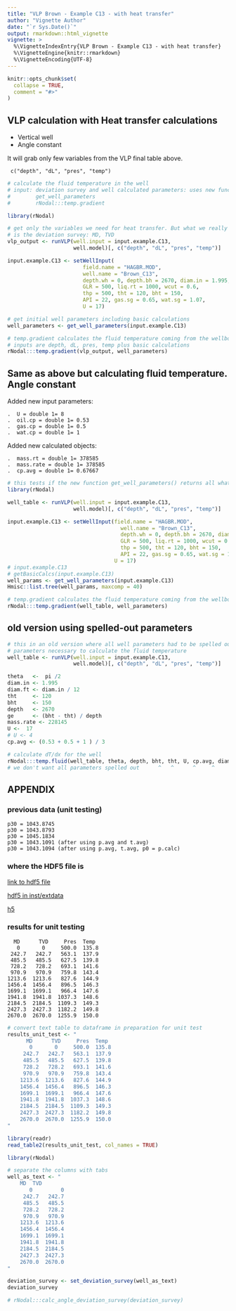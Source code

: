 ---
title: "VLP Brown - Example C13 - with heat transfer"
author: "Vignette Author"
date: "`r Sys.Date()`"
output: rmarkdown::html_vignette
vignette: >
  %\VignetteIndexEntry{VLP Brown - Example C13 - with heat transfer}
  %\VignetteEngine{knitr::rmarkdown}
  %\VignetteEncoding{UTF-8}
---

```{r setup, include = FALSE}
knitr::opts_chunk$set(
  collapse = TRUE,
  comment = "#>"
)
```


## VLP calculation with Heat transfer calculations
* Vertical well
* Angle constant

It will grab only few variables from the VLP final table above.
     
     c("depth", "dL", "pres", "temp")

```{r rows.print=30}
# calculate the fluid temperature in the well
# input: deviation survey and well calculated parameters: uses new functions: 
#        get_well_parameters
#        rNodal:::temp.gradient

library(rNodal)

# get only the variables we need for heat transfer. But what we really want 
# is the deviation survey: MD, TVD
vlp_output <- runVLP(well.input = input.example.C13, 
                     well.model)[, c("depth", "dL", "pres", "temp")]    

input.example.C13 <- setWellInput(
                        field.name = "HAGBR.MOD",
                        well.name = "Brown_C13", 
                        depth.wh = 0, depth.bh = 2670, diam.in = 1.995, 
                        GLR = 500, liq.rt = 1000, wcut = 0.6, 
                        thp = 500, tht = 120, bht = 150, 
                        API = 22, gas.sg = 0.65, wat.sg = 1.07,
                        U = 17)

# get initial well parameters including basic calculations
well_parameters <- get_well_parameters(input.example.C13)

# temp.gradient calculates the fluid temperature coming from the wellbore
# inputs are depth, dL, pres, temp plus basic calculations
rNodal:::temp.gradient(vlp_output, well_parameters)         

```

## Same as above but calculating fluid temperature. Angle constant

Added new input parameters:

    .  U = double 1= 8
    .  oil.cp = double 1= 0.53
    .  gas.cp = double 1= 0.5
    .  wat.cp = double 1= 1
    
Added new calculated objects:

    .  mass.rt = double 1= 378585
    .  mass.rate = double 1= 378585
    .  cp.avg = double 1= 0.67667


```{r rows.print=30}
# this tests if the new function get_well_parameters() returns all what's needed for heat transfer
library(rNodal)

well_table <- runVLP(well.input = input.example.C13, 
                     well.model)[, c("depth", "dL", "pres", "temp")]   

input.example.C13 <- setWellInput(field.name = "HAGBR.MOD",
                                    well.name = "Brown_C13", 
                                    depth.wh = 0, depth.bh = 2670, diam.in = 1.995, 
                                    GLR = 500, liq.rt = 1000, wcut = 0.6, 
                                    thp = 500, tht = 120, bht = 150, 
                                    API = 22, gas.sg = 0.65, wat.sg = 1.07,
                                  U = 17)
# input.example.C13
# getBasicCalcs(input.example.C13)
well_params <- get_well_parameters(input.example.C13)
Hmisc::list.tree(well_params, maxcomp = 40)

# temp.gradient calculates the fluid temperature coming from the wellbore
rNodal:::temp.gradient(well_table, well_parameters)    
```

## old version using spelled-out parameters

```{r rows.print=30}
# this in an old version where all well parameters had to be spelled out
# parameters necessary to calculate the fluid temperature
well_table <- runVLP(well.input = input.example.C13, 
                     well.model)[, c("depth", "dL", "pres", "temp")] 

theta   <-  pi /2
diam.in <- 1.995
diam.ft <- diam.in / 12
tht     <- 120
bht     <- 150
depth   <- 2670
ge      <- (bht - tht) / depth
mass.rate <- 228145
U <-  17
# U <- 4
cp.avg <- (0.53 + 0.5 + 1 ) / 3

# calculate dT/dx for the well
rNodal:::temp.fluid(well_table, theta, depth, bht, tht, U, cp.avg, diam.ft, mass.rate)
# we don't want all parameters spelled out      ^   ^      ^     ^      ^      ^     
```



## APPENDIX

### previous data (unit testing)

    p30 = 1043.8745
    p30 = 1043.8793
    p30 = 1045.1834
    p30 = 1043.1091 (after using p.avg and t.avg)
    p30 = 1043.1094 (after using p.avg, t.avg, p0 = p.calc)


### where the HDF5 file is

[link to hdf5 file](C:\Users\msfz751\AppData\Local\Temp\RtmpEbxvPR\file40c0446c2f7.h5)

[hdf5 in inst/extdata](I:\src\rNodal\inst\extdata\brown_c13.h5)

[h5](C:\Users\msfz751\AppData\Local\Temp\RtmpM3UF3e\file526835c54c20.h5)


### results for unit testing

      MD      TVD     Pres  Temp
       0       0     500.0  135.8
     242.7   242.7   563.1  137.9
     485.5	 485.5	 627.5  139.8
     728.2	 728.2	 693.1	141.6
     970.9	 970.9	 759.8	143.4
    1213.6	1213.6	 827.6	144.9
    1456.4	1456.4	 896.5	146.3
    1699.1	1699.1	 966.4	147.6
    1941.8	1941.8	1037.3	148.6
    2184.5	2184.5	1109.3	149.3
    2427.3	2427.3	1182.2	149.8
    2670.0	2670.0	1255.9	150.0
    
    
```{r rows.print=20}
# convert text table to dataframe in preparation for unit test
results_unit_test <- "
      MD      TVD     Pres  Temp
       0       0     500.0  135.8
     242.7   242.7   563.1  137.9
     485.5	 485.5	 627.5  139.8
     728.2	 728.2	 693.1	141.6
     970.9	 970.9	 759.8	143.4
    1213.6	1213.6	 827.6	144.9
    1456.4	1456.4	 896.5	146.3
    1699.1	1699.1	 966.4	147.6
    1941.8	1941.8	1037.3	148.6
    2184.5	2184.5	1109.3	149.3
    2427.3	2427.3	1182.2	149.8
    2670.0	2670.0	1255.9	150.0
"    

library(readr)
read_table2(results_unit_test, col_names = TRUE)
```
    
        
        
```{r}
library(rNodal)

# separate the columns with tabs
well_as_text <- "
    MD  TVD    
       0	     0   
     242.7   242.7
     485.5   485.5
     728.2   728.2
     970.9   970.9
    1213.6  1213.6
    1456.4	1456.4
    1699.1	1699.1
    1941.8	1941.8
    2184.5	2184.5
    2427.3	2427.3
    2670.0	2670.0
"

deviation_survey <- set_deviation_survey(well_as_text)
deviation_survey
```

```{r}
# rNodal:::calc_angle_deviation_survey(deviation_survey)
```

